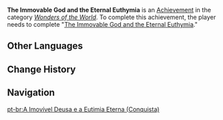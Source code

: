 {{Achievement Infobox
|title        = The Immovable God and the Eternal Euthymia
|id           = 84045
|order id     = 5024
|category     = Wonders of the World
|description  = Complete "[[The Immovable God and the Eternal Euthymia]]."
|requirements = 
|primogems    = 10
|tracking     = 
|hidden       = 1
|quest        = The Immovable God and the Eternal Euthymia
|topic        = 
|type         = Quest
}}
'''The Immovable God and the Eternal Euthymia''' is an [[Achievement]] in the category ''[[Wonders of the World]]''. To complete this achievement, the player needs to complete "[[The Immovable God and the Eternal Euthymia]]."
<!--
==Trivia==

==Video Guides==
{{EVT
|video1   = 
|caption1 = 
}}
-->
==Other Languages==
{{Transclude|The Immovable God and the Eternal Euthymia|Other Languages}}

==Change History==
{{Change History|2.0}}
<!--
==References==
{{Reflist}}
-->
==Navigation==
{{Achievement Navbox|Wonders of the World|Quest}}

[[pt-br:A Imovível Deusa e a Eutimia Eterna (Conquista)]]
